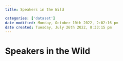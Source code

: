 ```yaml
---
title: Speakers in the Wild

categories: ['dataset']
date modified: Monday, October 10th 2022, 2:02:16 pm
date created: Tuesday, July 26th 2022, 8:33:15 pm
---
```


# Speakers in the Wild



